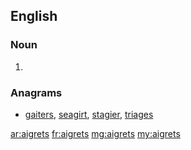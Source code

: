 ==English==

===Noun===
{{head|en|plural}}

# {{plural of|aigret|lang=en|nocat=1}}

===Anagrams===
* [[gaiters#English|gaiters]], [[seagirt#English|seagirt]], [[stagier#English|stagier]], [[triages#English|triages]]

[[ar:aigrets]]
[[fr:aigrets]]
[[mg:aigrets]]
[[my:aigrets]]